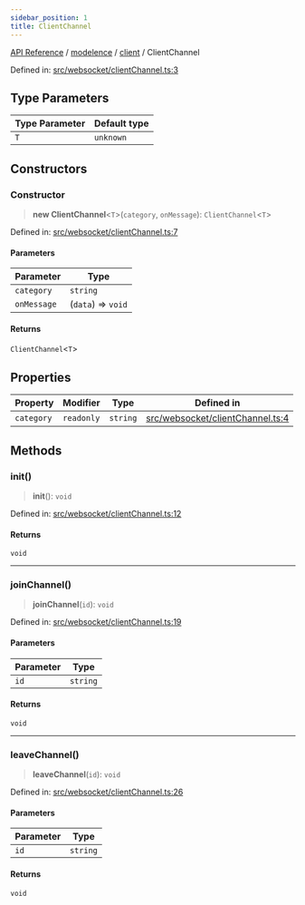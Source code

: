 ```yaml
---
sidebar_position: 1
title: ClientChannel
---
```


[API Reference](/api-reference/modelence/client/classes/../../../index) / [modelence](/api-reference/modelence/client/classes/../../index) / [client](/api-reference/modelence/client/classes/../index) / ClientChannel

Defined in: [src/websocket/clientChannel.ts:3](https://github.com/modelence/modelence/blob/4510b4b253d7ee77c62b0aec553870663ff8973a/packages/modelence/src/websocket/clientChannel.ts#L3)

## Type Parameters

| Type Parameter | Default type |
| ------ | ------ |
| `T` | `unknown` |

## Constructors

### Constructor

> **new ClientChannel**\<`T`\>(`category`, `onMessage`): `ClientChannel`\<`T`\>

Defined in: [src/websocket/clientChannel.ts:7](https://github.com/modelence/modelence/blob/4510b4b253d7ee77c62b0aec553870663ff8973a/packages/modelence/src/websocket/clientChannel.ts#L7)

#### Parameters

| Parameter | Type |
| ------ | ------ |
| `category` | `string` |
| `onMessage` | (`data`) => `void` |

#### Returns

`ClientChannel`\<`T`\>

## Properties

| Property | Modifier | Type | Defined in |
| ------ | ------ | ------ | ------ |
| <a id="category"></a> `category` | `readonly` | `string` | [src/websocket/clientChannel.ts:4](https://github.com/modelence/modelence/blob/4510b4b253d7ee77c62b0aec553870663ff8973a/packages/modelence/src/websocket/clientChannel.ts#L4) |

## Methods

### init()

> **init**(): `void`

Defined in: [src/websocket/clientChannel.ts:12](https://github.com/modelence/modelence/blob/4510b4b253d7ee77c62b0aec553870663ff8973a/packages/modelence/src/websocket/clientChannel.ts#L12)

#### Returns

`void`

***

### joinChannel()

> **joinChannel**(`id`): `void`

Defined in: [src/websocket/clientChannel.ts:19](https://github.com/modelence/modelence/blob/4510b4b253d7ee77c62b0aec553870663ff8973a/packages/modelence/src/websocket/clientChannel.ts#L19)

#### Parameters

| Parameter | Type |
| ------ | ------ |
| `id` | `string` |

#### Returns

`void`

***

### leaveChannel()

> **leaveChannel**(`id`): `void`

Defined in: [src/websocket/clientChannel.ts:26](https://github.com/modelence/modelence/blob/4510b4b253d7ee77c62b0aec553870663ff8973a/packages/modelence/src/websocket/clientChannel.ts#L26)

#### Parameters

| Parameter | Type |
| ------ | ------ |
| `id` | `string` |

#### Returns

`void`
